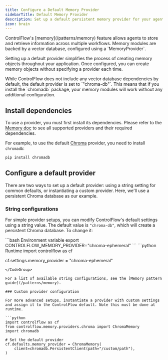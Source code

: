 ```yaml
---
title: Configure a Default Memory Provider
sidebarTitle: Default Memory Provider
description: Set up a default persistent memory provider for your agents
icon: brain
---
```


<VersionBadge version="0.10.0" />
ControlFlow's [memory](/patterns/memory) feature allows agents to store and retrieve information across multiple workflows. Memory modules are backed by a vector database, configured using a `MemoryProvider`. 

Setting up a default provider simplifies the process of creating memory objects throughout your application. Once configured, you can create memory objects without specifying a provider each time.

<Tip>
While ControlFlow does not include any vector database dependencies by default, the default provider is set to `"chroma-db"`. This means that if you install the `chromadb` package, your memory modules will work without any additional configuration.
</Tip>

## Install dependencies

To use a provider, you must first install its dependencies. Please refer to the [Memory doc](/patterns/memory) to see all supported providers and their required dependencies. 

For example, to use the default [Chroma](https://trychroma.com/) provider, you need to install `chromadb`:

```bash
pip install chromadb
```

## Configure a default provider

There are two ways to set up a default provider: using a string setting for common defaults, or instantiating a custom provider. Here, we'll use a persistent Chroma database as our example.

### String configurations

For simple provider setups, you can modify ControlFlow's default settings using a string value. The default value is `"chroma-db"`, which will create a persistent Chroma database. To change it:

<CodeGroup>
```bash Environment variable
export CONTROLFLOW_MEMORY_PROVIDER="chroma-ephemeral"
```
```python Runtime
import controlflow as cf

cf.settings.memory_provider = "chroma-ephemeral"
```
</CodeGroup>

For a list of available string configurations, see the [Memory pattern guide](/patterns/memory).

### Custom provider configuration

For more advanced setups, instantiate a provider with custom settings and assign it to the ControlFlow default. Note this must be done at runtime.

```python
import controlflow as cf
from controlflow.memory.providers.chroma import ChromaMemory
import chromadb

# Set the default provider
cf.defaults.memory_provider = ChromaMemory(
    client=chromadb.PersistentClient(path="/custom/path"),
)
```
